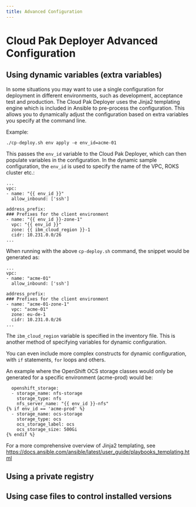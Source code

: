 ```yaml
---
title: Advanced Configuration
---
```


# Cloud Pak Deployer Advanced Configuration

## Using dynamic variables (extra variables)
In some situations you may want to use a single configuration for deployment in different environments, such as development, acceptance test and production. The Cloud Pak Deployer uses the Jinja2 templating engine which is included in Ansible to pre-process the configuration. This allows you to dynamically adjust the configuration based on extra variables you specify at the command line.

Example:
```
./cp-deploy.sh env apply -e env_id=acme-01
```

This passes the `env_id` variable to the Cloud Pak Deployer, which can then populate variables in the configuration. In the dynamic sample configuration, the `env_id` is used to specify the name of the VPC, ROKS cluster etc.:

```
...
vpc:
- name: "{{ env_id }}"
  allow_inbound: ['ssh']

address_prefix:
### Prefixes for the client environment
- name: "{{ env_id }}-zone-1"
  vpc: "{{ env_id }}"
  zone: {{ ibm_cloud_region }}-1
  cidr: 10.231.0.0/26
...
```

When running with the above `cp-deploy.sh` command, the snippet would be generated as:
```
...
vpc:
- name: "acme-01"
  allow_inbound: ['ssh']

address_prefix:
### Prefixes for the client environment
- name: "acme-01-zone-1"
  vpc: "acme-01"
  zone: eu-de-1
  cidr: 10.231.0.0/26
...
```

The `ibm_cloud_region` variable is specified in the inventory file. This is another method of specifying variables for dynamic configuration.

You can even include more complex constructs for dynamic configuration, with `if` statements, `for` loops and others.

An example where the OpenShift OCS storage classes would only be generated for a specific environment (acme-prod) would be:
```
  openshift_storage:
  - storage_name: nfs-storage
    storage_type: nfs
    nfs_server_name: "{{ env_id }}-nfs"
{% if env_id == 'acme-prod' %}
  - storage_name: ocs-storage
    storage_type: ocs
    ocs_storage_label: ocs
    ocs_storage_size: 500Gi
{% endif %}
```

For a more comprehensive overview of Jinja2 templating, see https://docs.ansible.com/ansible/latest/user_guide/playbooks_templating.html


## Using a private registry

## Using case files to control installed versions